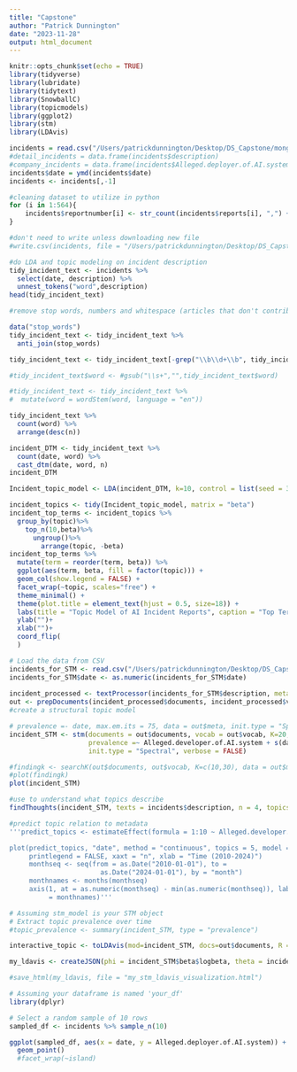 ```yaml
---
title: "Capstone"
author: "Patrick Dunnington"
date: "2023-11-28"
output: html_document
---
```


```r
knitr::opts_chunk$set(echo = TRUE)
library(tidyverse)
library(lubridate)
library(tidytext)
library(SnowballC)
library(topicmodels)
library(ggplot2)
library(stm)
library(LDAvis)
```
```r
incidents = read.csv("/Users/patrickdunnington/Desktop/DS_Capstone/mongodump/incidents_clean.csv")
#detail_incidents = data.frame(incidents$description)
#company_incidents = data.frame(incidents$Alleged.deployer.of.AI.system)
incidents$date = ymd(incidents$date)
incidents <- incidents[,-1]
```

```r
#cleaning dataset to utilize in python
for (i in 1:564){
    incidents$reportnumber[i] <- str_count(incidents$reports[i], ",") + 1 
}

#don't need to write unless downloading new file
#write.csv(incidents, file = "/Users/patrickdunnington/Desktop/DS_Capstone/mongodump/incidents_clean.csv", row.names = FALSE)

```

```r
#do LDA and topic modeling on incident description
tidy_incident_text <- incidents %>% 
  select(date, description) %>%
  unnest_tokens("word",description)
head(tidy_incident_text)
```
```r
#remove stop words, numbers and whitespace (articles that don't contribute real meaning)

data("stop_words") 
tidy_incident_text <- tidy_incident_text %>%
  anti_join(stop_words)

tidy_incident_text <- tidy_incident_text[-grep("\\b\\d+\\b", tidy_incident_text$word),]

#tidy_incident_text$word <- #gsub("\\s+","",tidy_incident_text$word)

#tidy_incident_text <- tidy_incident_text %>%
#  mutate(word = wordStem(word, language = "en"))

tidy_incident_text %>%
  count(word) %>%
  arrange(desc(n))
```
```r
incident_DTM <- tidy_incident_text %>% 
  count(date, word) %>%
  cast_dtm(date, word, n)
incident_DTM
```
```r
Incident_topic_model <- LDA(incident_DTM, k=10, control = list(seed = 321))
```

```r
incident_topics <- tidy(Incident_topic_model, matrix = "beta")
incident_top_terms <- incident_topics %>%
  group_by(topic)%>%
    top_n(10,beta)%>%
      ungroup()%>%
        arrange(topic, -beta)
incident_top_terms %>%
  mutate(term = reorder(term, beta)) %>%
  ggplot(aes(term, beta, fill = factor(topic))) + 
  geom_col(show.legend = FALSE) + 
  facet_wrap(~topic, scales="free") + 
  theme_minimal() + 
  theme(plot.title = element_text(hjust = 0.5, size=18)) + 
  labs(title = "Topic Model of AI Incident Reports", caption = "Top Terms by Topic (betas)")+
  ylab("")+
  xlab("")+
  coord_flip(
  )
```
```r
# Load the data from CSV
incidents_for_STM <- read.csv("/Users/patrickdunnington/Desktop/DS_Capstone/mongodump/incidents_clean.csv", stringsAsFactors = FALSE)
incidents_for_STM$date <- as.numeric(incidents_for_STM$date)
  
incident_processed <- textProcessor(incidents_for_STM$description, metadata = incidents)
out <- prepDocuments(incident_processed$documents, incident_processed$vocab, incident_processed$meta)
#create a structural topic model

```
```r
# prevalence =- date, max.em.its = 75, data = out$meta, init.type = "Spectral",
incident_STM <- stm(documents = out$documents, vocab = out$vocab, K=20, gamma.prior='L1',
                    prevalence =~ Alleged.developer.of.AI.system + s(date), data = out$meta, 
                    init.type = "Spectral", verbose = FALSE)
```

```r
#findingk <- searchK(out$documents, out$vocab, K=c(10,30), data = out$meta, verbose = FALSE)
#plot(findingk)
plot(incident_STM)
```
```r
#use to understand what topics describe
findThoughts(incident_STM, texts = incidents$description, n = 4, topics = 11)
```
```r
#predict topic relation to metadata
'''predict_topics <- estimateEffect(formula = 1:10 ~ Alleged.developer.of.AI.system + s(date), stmobj = incident_STM, metadata = out$meta, uncertainty = "Global")

plot(predict_topics, "date", method = "continuous", topics = 5, model = z,
     printlegend = FALSE, xaxt = "n", xlab = "Time (2010-2024)")
     monthseq <- seq(from = as.Date("2010-01-01"), to =
                       as.Date("2024-01-01"), by = "month")
     monthnames <- months(monthseq)
     axis(1, at = as.numeric(monthseq) - min(as.numeric(monthseq)), labels
          = monthnames)'''

# Assuming stm_model is your STM object
# Extract topic prevalence over time
#topic_prevalence <- summary(incident_STM, type = "prevalence")
```

```r
interactive_topic <- toLDAvis(mod=incident_STM, docs=out$documents, R = 20)
```
```r
my_ldavis <- createJSON(phi = incident_STM$beta$logbeta, theta = incident_STM$theta, doc.length = out$documents)

#save_html(my_ldavis, file = "my_stm_ldavis_visualization.html")

```

```r
# Assuming your dataframe is named 'your_df'
library(dplyr)

# Select a random sample of 10 rows
sampled_df <- incidents %>% sample_n(10)

ggplot(sampled_df, aes(x = date, y = Alleged.deployer.of.AI.system)) +
  geom_point() 
  #facet_wrap(~island)

```